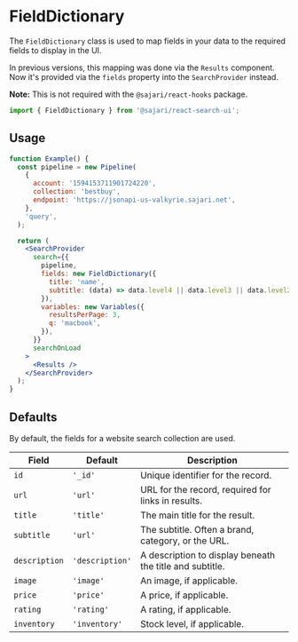 
<SEO
  title="FieldDictionary"
  description="The FieldDictionary class is used to map fields in your data to the required fields to display in the UI. "
/>

# FieldDictionary

The `FieldDictionary` class is used to map fields in your data to the required fields to display in the UI.

In previous versions, this mapping was done via the `Results` component. Now it's provided via the `fields` property into the `SearchProvider` instead.

**Note:** This is not required with the `@sajari/react-hooks` package.

```js
import { FieldDictionary } from '@sajari/react-search-ui';
```

## Usage

```jsx
function Example() {
  const pipeline = new Pipeline(
    {
      account: '1594153711901724220',
      collection: 'bestbuy',
      endpoint: 'https://jsonapi-us-valkyrie.sajari.net',
    },
    'query',
  );

  return (
    <SearchProvider
      search={{
        pipeline,
        fields: new FieldDictionary({
          title: 'name',
          subtitle: (data) => data.level4 || data.level3 || data.level2 || data.level1 || data.brand,
        }),
        variables: new Variables({
          resultsPerPage: 3,
          q: 'macbook',
        }),
      }}
      searchOnLoad
    >
      <Results />
    </SearchProvider>
  );
}
```

## Defaults

By default, the fields for a website search collection are used.

| Field         | Default         | Description                                              |
| ------------- | --------------- | -------------------------------------------------------- |
| `id`          | `'_id'`         | Unique identifier for the record.                        |
| `url`         | `'url'`         | URL for the record, required for links in results.       |
| `title`       | `'title'`       | The main title for the result.                           |
| `subtitle`    | `'url'`         | The subtitle. Often a brand, category, or the URL.       |
| `description` | `'description'` | A description to display beneath the title and subtitle. |
| `image `      | `'image'`       | An image, if applicable.                                 |
| `price`       | `'price'`       | A price, if applicable.                                  |
| `rating`      | `'rating'`      | A rating, if applicable.                                 |
| `inventory`   | `'inventory'`   | Stock level, if applicable.                              |
